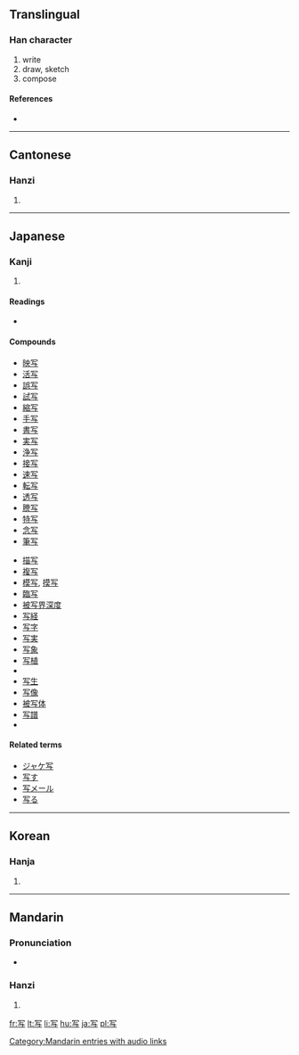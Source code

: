 {{also|寫}}
==Translingual==

===Han character===
{{Han char|rn=14|rad=冖|as=03|sn=5|four=|canj=月卜尸一 (BYSM)}}

# write
# draw, sketch
# compose

====References====
* {{Han ref|kx=0130.161|dkj=01570|dj=0292.170|hdz=10303.010|uh=5199|ud=20889}}

----

==Cantonese==

===Hanzi===
{{yue-hanzi|jyut=|y=se2}}

# {{defn|Cantonese}}

----

==Japanese==

===Kanji===
{{ja-kanji|grade=3|rs=冖03}}

# {{defn|Japanese}}

====Readings====
* {{ja-readings|on=[[しゃ]] ([[sha]])|kun=[[うつす]] ([[写す]], [[utsusu]]), [[うつし]] ([[写し]], [[utsushi]])}}

====Compounds====
{{top2}}
* [[映写]]
* [[活写]]
* [[誤写]]
* [[試写]]
* [[縮写]]
* [[手写]]
* [[書写]]
* [[実写]]
* [[浄写]]
* [[接写]]
* [[速写]]
* [[転写]]
* [[透写]]
* [[謄写]]
* [[特写]]
* [[念写]]
* [[筆写]]
{{mid2}}
* [[描写]]
* [[複写]]
* [[模写]], [[摸写]]
* [[臨写]]
* [[被写界深度]]
* [[写経]]
* [[写字]]
* [[写実]]
* [[写象]]
* [[写植]]
* {{term|写真||photograph|tr=しゃしん, shashin|lang=ja|sc=Jpan}}
* [[写生]]
* [[写像]]
* [[被写体]]
* [[写譜]]
* {{term|写本||manuscript|tr=しゃほん, shahon|lang=ja|sc=Jpan}}
{{bottom}}

====Related terms====
* [[ジャケ写]]
* [[写す]]
* [[写メール]]
* [[写る]]

----

==Korean==

===Hanja===
{{ko-hanja|hangeul=사|rv=sa|mr=sa}}

# {{defn|Korean}}

----

==Mandarin==

===Pronunciation===
* {{audio|zh-xiě.ogg|audio}}

===Hanzi===
{{cmn-hanzi|tra=寫|pin=[[guàn]] ([[guan4]]), [[xiě]] ([[xie3]])|wg=kuan<sup>4</sup>, hsieh<sup>3</sup>}}

# {{defn|Mandarin}}

[[Category:Mandarin entries with audio links]]

[[fr:写]]
[[lt:写]]
[[li:写]]
[[hu:写]]
[[ja:写]]
[[pl:写]]